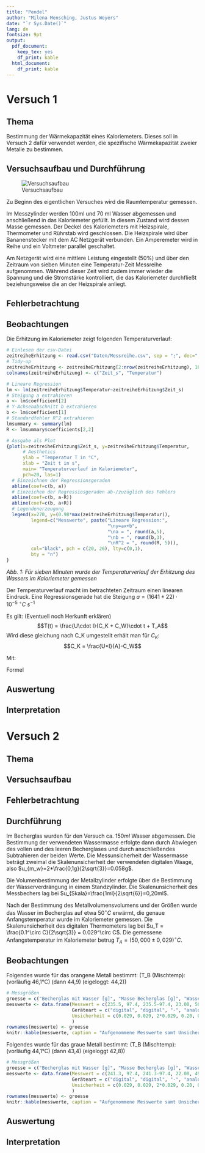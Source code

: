 ```yaml
---
title: "Pendel"
author: "Milena Mensching, Justus Weyers"
date: "`r Sys.Date()`"
lang: de
fontsize: 9pt
output:
  pdf_document: 
    keep_tex: yes
    df_print: kable
  html_document:
    df_print: kable
---
```


# Versuch 1

## Thema

Bestimmung der Wärmekapazität eines Kaloriemeters. 
Dieses soll in Versuch 2 dafür verwendet werden, die spezifische Wärmekapazität zweier Metalle zu bestimmen.

## Versuchsaufbau und Durchführung

![Versuchsaufbau]("Bilder/Versuchsaufbau.png")

Zu Beginn des eigentlichen Versuches wird die Raumtemperatur gemessen.

Im Messzylinder werden 100ml und 70 ml Wasser abgemessen und anschließend in das Kaloriemeter gefüllt.
In diesem Zustand wird dessen Masse gemessen.
Der Deckel des Kaloriemeters mit Heizspirale, Thermometer und Rührstab wird geschlossen. 
Die Heizspirale wird über Bananenstecker mit dem AC Netzgerät verbunden. 
Ein Amperemeter wird in Reihe und ein Voltmeter parallel geschaltet.

Am Netzgerät wird eine mittlere Leistung eingestellt (50%) und über den Zeitraum von sieben Minuten eine Temperatur-Zeit Messreihe aufgenommen. 
Während dieser Zeit wird zudem immer wieder die Spannung und die Stromstärke kontrolliert, die das Kaloriemeter durchfließt beziehungsweise die an der Heizspirale anliegt.

## Fehlerbetrachtung

## Beobachtungen
Die Erhitzung im Kaloriemeter zeigt folgenden Temperaturverlauf:
```r
# Einlesen der csv-Datei
zeitreiheErhitzung <- read.csv("Daten/Messreihe.csv", sep = ";", dec=",")
# Tidy-up
zeitreiheErhitzung <- zeitreiheErhitzung[2:nrow(zeitreiheErhitzung), 10:11]
colnames(zeitreiheErhitzung) <- c("Zeit_s", "Temperatur")

# Lineare Regression
lm <- lm(zeitreiheErhitzung$Temperatur~zeitreiheErhitzung$Zeit_s)
# Steigung a extrahieren
a <- lm$coefficient[2]
# Y-Achsenabschnitt b extrahieren
b <- lm$coefficient[1]
# Standardfehler R^2 extrahieren
lmsummary <- summary(lm)
R <- lmsummary$coefficients[2,2]

# Ausgabe als Plot
{plot(x=zeitreiheErhitzung$Zeit_s, y=zeitreiheErhitzung$Temperatur,
      # Aesthetics
      ylab = "Temperatur T in °C",
      xlab = "Zeit t in s",
      main= "Temperaturverlauf im Kaloriemeter",
      pch=20, las=1)
  # Einzeichnen der Regressionsgeraden
  abline(coef=c(b, a))
  # Einzeichen der Regressiosgeraden ab-/zuzüglich des Fehlers
  abline(coef=c(b, a-R))
  abline(coef=c(b, a+R))
  # Legendenerzeugung
  legend(x=270, y=(0.98*max(zeitreiheErhitzung$Temperatur)), 
         legend=c("Messwerte", paste("Lineare Regression:",
                                     "\ny=ax+b",
                                     "\na = ", round(a,5), 
                                     "\nb = ", round(b,3),
                                     "\nR^2 = ", round(R, 5))),
         col="black", pch = c(20, 26), lty=c(0,1),
         bty = "n")
}
```
*Abb. 1: Für sieben Minuten wurde der Temperaturverlauf der Erhitzung des Wassers im Kaloriemeter gemessen*

Der Temperaturverlauf macht im betrachteten Zeitraum einen linearen Eindruck.
Eine Regressionsgerade hat die Steigung $a=(1641\pm 22)\cdot 10^{-5}\ ^{\circ} C\ s^{-1}$

Es gilt: (Eventuell noch Herkunft erklären)
$$T(t) = \frac{U\cdot I}{C_K + C_W}\cdot t + T_A$$
Wird diese gleichung nach C_K umgestellt erhält man für $C_K$:
$$C_K = \frac{U*I}{A}-C_W$$

Mit:
\begin{itemize}
  \item $C_K$: Wärmekapazität Kaloriemeter ohne Wasser
  \item $C_W$: Wärmekapazität des Wassers
  \item $U$: Angelegte Spannung
  \item $I$: Stromstärke
  \item $T(t)$: Temperatur zum Zeitpunkt $t$
  \item $A$: Steigung der Regressionsgeraden
  \item $T_A$: Anfangstemperatur
  \item $t$: Zeit
\end{itemize}

Formel

## Auswertung

## Interpretation


# Versuch 2

## Thema

## Versuchsaufbau

## Fehlerbetrachtung

## Durchführung

Im Becherglas wurden für den Versuch ca. $150ml$ Wasser abgemessen.
Die Bestimmung der verwendeten Wassermasse erfolgte dann durch Abwiegen des vollen und des leeren Becherglases und durch anschließendes Subtrahieren der beiden Werte.
Die Messunsicherheit der Wassermasse beträgt zweimal die Skalenunsicherheit der verwendeten digitalen Waage, also $u_{m_w}=2*\frac{0,1g}{2\sqrt{3}}=0.058g$.

Die Volumenbestimmung der Metallzylinder erfolgte über die Bestimmung der Wasserverdrängung in einem Standzylinder.
Die Skalenunsicherheit des Messbechers lag bei $u_{Skala}=\frac{1ml}{2\sqrt{6}}=0,20ml$.

Nach der Bestimmung des Metallvolumensvolumens und der Größen wurde das Wasser im Becherglas auf etwa $50^\circ C$ erwärmt, die genaue Anfangstemperatur wurde im Kaloriemeter gemessen.
Die Skalenunsicherheit des digitalen Thermometers lag bei $u_T = \frac{0.1^\circ C}{2\sqrt{3}} = 0.029^\circ C$.
Die gemessene Anfangstemperatur im Kaloriemeter betrug $T_A=(50,000\pm 0,029)^\circ C$.

## Beobachtungen
Folgendes wurde für das orangene Metall bestimmt:
(T_B (Mischtemp): (vorläufig 46,1°C) (dann 44,9) (eigeloggt: 44,2))
```r
# Messgrößen
groesse = c("Becherglas mit Wasser [g]", "Masse Becherglas [g]", "Wassermasse [g]", "Metallvolumen [cm³]", "Anfangstemperatur [°C]", "Mischtemperatur [°C]")
messwerte <- data.frame(Messwert = c(235.5, 97.4, 235.5-97.4, 23.00, 50.000, 44.2),
                        Geräteart = c("digital", "digital", "-", "analog", "digital", "digital"),
                        Unsicherheit = c(0.029, 0.029, 2*0.029, 0.20, 0.029, 0.029)
                        )
rownames(messwerte) <- groesse
knitr::kable(messwerte, caption = "Aufgenommene Messwerte samt Unsicherheiten für das untersuchte orangene Metall")
```

Folgendes wurde für das graue Metall bestimmt:
(T_B (Mischtemp): (vorläufig 44,1°C) (dann 43,4) (eigeloggt 42,8))
```r
# Messgrößen
groesse = c("Becherglas mit Wasser [g]", "Masse Becherglas [g]", "Wassermasse [g]", "Metallvolumen [cm³]", "Anfangstemperatur [°C]", "Mischtemperatur [°C]")
messwerte <- data.frame(Messwert = c(241.3, 97.4, 241.3-97.4, 22.00, 49.100, 42.8),
                        Geräteart = c("digital", "digital", "-", "analog", "digital", "digital"),
                        Unsicherheit = c(0.029, 0.029, 2*0.029, 0.20, 0.029, 0.029)
                        )
rownames(messwerte) <- groesse
knitr::kable(messwerte, caption = "Aufgenommene Messwerte samt Unsicherheiten für das untersuchte graue Metall")
```

## Auswertung

## Interpretation
